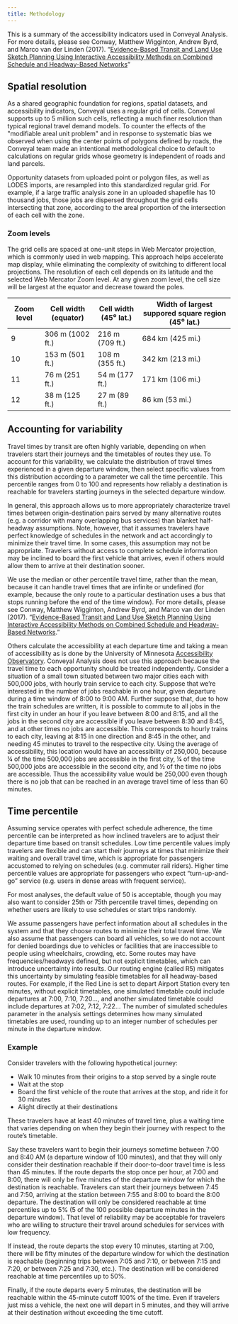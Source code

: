 ```yaml
---
title: Methodology
---
```


This is a summary of the accessibility indicators used in Conveyal Analysis. For more details, please see Conway, Matthew Wigginton, Andrew Byrd, and Marco van der Linden (2017). “[Evidence-Based Transit and Land Use Sketch Planning Using Interactive Accessibility Methods on Combined Schedule and Headway-Based Networks](https://repository.asu.edu/attachments/218654/content/TRB%2017-06602%20TRR%20manuscript%20preprint.pdf)”

## Spatial resolution

As a shared geographic foundation for regions, spatial datasets, and accessibility indicators, Conveyal uses a regular grid of cells. Conveyal supports up to 5 million such cells, reflecting a much finer resolution than typical regional travel demand models. To counter the effects of the "modifiable areal unit problem" and in response to systematic bias we observed when using the center points of polygons defined by roads, the Conveyal team made an intentional methodological choice to default to calculations on regular grids whose geometry is independent of roads and land parcels.

Opportunity datasets from uploaded point or polygon files, as well as LODES imports, are resampled into this standardized regular grid. For example, if a large traffic analysis zone in an uploaded shapefile has 10 thousand jobs, those jobs are dispersed throughout the grid cells intersecting that zone, according to the areal proportion of the intersection of each cell with the zone.

### Zoom levels

The grid cells are spaced at one-unit steps in Web Mercator projection, which is commonly used in web mapping. This approach helps accelerate map display, while eliminating the complexity of switching to different local projections. The resolution of each cell depends on its latitude and the selected Web Mercator Zoom level. At any given zoom level, the cell size will be largest at the equator and decrease toward the poles. 

Zoom level | Cell width (equator) | Cell width (45⁰ lat.) | Width of largest suppored square region (45⁰ lat.)
---|---|---|---
9 | 306 m (1002 ft.) | 216 m (709 ft.) | 684 km (425 mi.)
10 | 153 m (501 ft.) | 108 m (355 ft.) | 342 km (213 mi.)
11 | 76 m (251 ft.) | 54 m (177 ft.) | 171 km (106 mi.)
12 | 38 m (125 ft.) | 27 m (89 ft.) | 86 km (53 mi.)

## Accounting for variability

Travel times by transit are often highly variable, depending on when travelers start their journeys and the timetables of routes they use. To account for this variability, we calculate the distribution of travel times experienced in a given departure window, then select specific values from this distribution according to a parameter we call the time percentile. This percentile ranges from 0 to 100 and represents how reliably a destination is reachable for travelers starting journeys in the selected departure window.

In general, this approach allows us to more appropriately characterize travel times between origin-destination pairs served by many alternative routes (e.g. a corridor with many overlapping bus services) than blanket half-headway assumptions. Note, however, that it assumes travelers have perfect knowledge of schedules in the network and act accordingly to minimize their travel time. In some cases, this assumption may not be appropriate. Travelers without access to complete schedule information may be inclined to board the first vehicle that arrives, even if others would allow them to arrive at their destination sooner.

We use the median or other percentile travel time, rather than the mean, because it can handle travel times that are infinite or undefined (for example, because the only route to a particular destination uses a bus that stops running before the end of the time window). For more details, please see Conway, Matthew Wigginton, Andrew Byrd, and Marco van der Linden (2017). “[Evidence-Based Transit and Land Use Sketch Planning Using Interactive Accessibility Methods on Combined Schedule and Headway-Based Networks](http://trrjournalonline.trb.org/doi/abs/10.3141/2653-06).”

Others calculate the accessibility at each departure time and taking a mean of accessibility as is done by the University of Minnesota [Accessibility Observatory](http://ao.umn.edu/). Conveyal Analysis does not use this approach because the travel time to each opportunity should be treated independently. Consider a situation of a small town situated between two major cities each with 500,000 jobs, with hourly train service to each city. Suppose that we’re interested in the number of jobs reachable in one hour, given departure during a time window of 8:00 to 9:00 AM. Further suppose that, due to how the train schedules are written, it is possible to commute to all jobs in the first city in under an hour if you leave between 8:00 and 8:15, and all the jobs in the second city are accessible if you leave between 8:30 and 8:45, and at other times no jobs are accessible. This corresponds to hourly trains to each city, leaving at 8:15 in one direction and 8:45 in the other, and needing 45 minutes to travel to the respective city. Using the average of accessibility, this location would have an accessibility of 250,000, because ¼ of the time 500,000 jobs are accessible in the first city, ¼ of the time 500,000 jobs are accessible in the second city, and ½ of the time no jobs are accessible. Thus the accessibility value would be 250,000 even though there is no job that can be reached in an average travel time of less than 60 minutes.

## Time percentile

Assuming service operates with perfect schedule adherence, the time percentile can be interpreted as how inclined travelers are to adjust their departure time based on transit schedules. Low time percentile values imply travelers are flexible and can start their journeys at times that minimize their waiting and overall travel time, which is appropriate for passengers accustomed to relying on schedules (e.g. commuter rail riders). Higher time percentile values are appropriate for passengers who expect “turn-up-and-go” service (e.g. users in dense areas with frequent service).

For most analyses, the default value of 50 is acceptable, though you may also want to consider 25th or 75th percentile travel times, depending on whether users are likely to use schedules or start trips randomly.

We assume passengers have perfect information about all schedules in the system and that they choose routes to minimize their total travel time. We also assume that passengers can board all vehicles, so we do not account for denied boardings due to vehicles or facilities that are inaccessible to people using wheelchairs, crowding, etc. Some routes may have frequencies/headways defined, but not explicit timetables, which can introduce uncertainty into results. Our routing engine (called R5) mitigates this uncertainty by simulating feasible timetables for all headway-based routes. For example, if the Red Line is set to depart Airport Station every ten minutes, without explicit timetables, one simulated timetable could include departures at 7:00, 7:10, 7:20…, and another simulated timetable could include departures at 7:02, 7:12, 7:22… The number of simulated schedules parameter in the analysis settings determines how many simulated timetables are used, rounding up to an integer number of schedules per minute in the departure window.

### Example

Consider travelers with the following hypothetical journey:

- Walk 10 minutes from their origins to a stop served by a single route
- Wait at the stop
- Board the first vehicle of the route that arrives at the stop, and ride it for 30 minutes
- Alight directly at their destinations

These travelers have at least 40 minutes of travel time, plus a waiting time that varies depending on when they begin their journey with respect to the route’s timetable.

Say these travelers want to begin their journeys sometime between 7:00 and 8:40 AM (a departure window of 100 minutes), and that they will only consider their destination reachable if their door-to-door travel time is less than 45 minutes. If the route departs the stop once per hour, at 7:00 and 8:00, there will only be five minutes of the departure window for which the destination is reachable. Travelers can start their journeys between 7:45 and 7:50, arriving at the station between 7:55 and 8:00 to board the 8:00 departure. The destination will only be considered reachable at time percentiles up to 5% (5 of the 100 possible departure minutes in the departure window). That level of reliability may be acceptable for travelers who are willing to structure their travel around schedules for services with low frequency.

If instead, the route departs the stop every 10 minutes, starting at 7:00, there will be fifty minutes of the departure window for which the destination is reachable (beginning trips between 7:05 and 7:10, or between 7:15 and 7:20, or between 7:25 and 7:30, etc.). The destination will be considered reachable at time percentiles up to 50%.

Finally, if the route departs every 5 minutes, the destination will be reachable within the 45-minute cutoff 100% of the time. Even if travelers just miss a vehicle, the next one will depart in 5 minutes, and they will arrive at their destination without exceeding the time cutoff.
